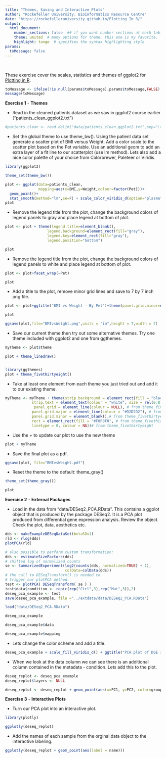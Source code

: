 ```yaml
---
title: "Themes, Saving and Interactive Plots"
author: "Rockefeller University, Bioinformatics Resource Centre"
date: "https://rockefelleruniversity.github.io/Plotting_In_R/"
output: 
  html_document:
    number_sections: false  ## if you want number sections at each table header
    theme: united  # many options for theme, this one is my favorite.
    highlight: tango  # specifies the syntax highlighting style
params:
  toMessage: false  
---
```


<p>&nbsp;</p>
These exercise cover the scales, statistics and themes of ggplot2 for [Plotting in R](https://rockefelleruniversity.github.io/Plotting_In_R/). 


```r
toMessage <- ifelse(!is.null(params$toMessage),params$toMessage,FALSE)
message(toMessage)
```

**Exercise 1** - **Themes**

- Read in the cleaned patients dataset as we saw in ggplot2 course earlier ("patients_clean_ggplot2.txt")

```r
#patients_clean <- read.delim("data/patients_clean_ggplot2.txt",sep="\t")
```

-  Set the global theme to use theme_bw(). Using the patient data set generate a scatter plot of BMI versus Weight. Add a color scale to the scatter plot based on the Pet variable. Use an additional geom to add an extra layer of a fit line to our scatterplot (use lm method). Lets also add a nice color palette of your choice from Colorbrewer, Paleteer or Viridis. 

```r

library(ggplot2)

theme_set(theme_bw())

plot <- ggplot(data=patients_clean,
               mapping=aes(x=BMI,y=Weight,colour=factor(Pet)))+
  geom_point()+
  stat_smooth(method="lm",se=F) + scale_color_viridis_d(option="plasma")
plot

```

- Remove the legend title from the plot, change the background colors of legend panels to gray and place legend at bottom of plot.

```r

plot <- plot + theme(legend.title=element_blank(),
                   legend.background=element_rect(fill="gray"),
                   legend.key=element_rect(fill="gray"),
                   legend.position="bottom")

plot
```

- Remove the legend title from the plot, change the background colors of legend panels to white and place legend at bottom of plot.

```r

plot <- plot+facet_wrap(~Pet)

plot
```

- Add a title to the plot, remove minor grid lines and save to 7 by 7 inch png file.

```r

plot <- plot+ggtitle("BMI vs Weight - By Pet")+theme(panel.grid.minor=element_blank())

plot

ggsave(plot,file="BMIvsWeight.png",units = "in",height = 7,width = 7)
```

- Save our current theme then try out some alternative themes. Try one theme included with ggplot2 and one from ggthemes.

```r
myTheme <- plot$theme

plot + theme_linedraw()


library(ggthemes)
plot + theme_fivethirtyeight()

```

- Take at least one element from each theme you just tried out and add it to our existing theme.

```r

myTheme <- myTheme + theme(strip.background = element_rect(fill = "black"), # from theme_linedraw
            strip.text = element_text(colour = "white", size = rel(0.8)), # from theme_linedraw
             panel.grid = element_line(colour = NULL), # from theme_fivethirtyeight
            panel.grid.major = element_line(colour = "#D2D2D2"), # from theme_fivethirtyeight
            panel.grid.minor = element_blank(),# from theme_fivethirtyeight
            rect = element_rect(fill = "#F0F0F0", # from theme_fivethirtyeight
            linetype = 0, colour = NA))# from theme_fivethirtyeight

```

- Use the + to update our plot to use the new theme

```r

plot + myTheme

```

- Save the final plot as a pdf. 

```r
ggsave(plot, file="BMIvsWeight.pdf")


```


- Reset the theme to the default: theme_gray()

```r
theme_set(theme_gray())

plot

```

**Exercise 2** - **External Packages**

- Load in the data from "data/DESeq2_PCA.RData". This contains a ggplot object that is produced by the package DESeq2. It is a PCA plot produced from differential gene expression analysis. Review the object. Check the plot, data, aesthetics etc. 

```r
dds <- makeExampleDESeqDataSet(betaSD=1)
rld <- rlog(dds)
plotPCA(rld)

# also possible to perform custom transformation:
dds <- estimateSizeFactors(dds)
# shifted log of normalized counts
se <- SummarizedExperiment(log2(counts(dds, normalized=TRUE) + 1),
                           colData=colData(dds))
# the call to DESeqTransform() is needed to
# trigger our plotPCA method.
test <- plotPCA( DESeqTransform( se ) )
test$data$condition <- rep(c(rep("Ctrl",3),rep("Mut",3)),2)
deseq_pca_example <- test
save(deseq_pca_example, file ="../extdata/data/DESeq2_PCA.RData")
```

```r
load("data/DESeq2_PCA.RData")

deseq_pca_example

deseq_pca_example$data

deseq_pca_example$mapping
```

- Lets change the color scheme and add a title. 

```R

deseq_pca_example + scale_fill_viridis_d() + ggtitle("PCA plot of DGE in A and B groups")

```

- When we look at the data column we can see there is an additional column contained in the metadata - condition. Lets add this to the plot. 

```r
deseq_replot <- deseq_pca_example
deseq_replot$layers <- NULL

deseq_replot <- deseq_replot + geom_point(aes(x=PC1, y=PC2, color=group, shape=condition)) + scale_fill_viridis_d() + ggtitle("PCA plot of DGE in A and B groups")

```

**Exercise 3** - **Interactive Plots**

- Turn our PCA plot into an interactive plot. 

```r
library(plotly)

ggplotly(deseq_replot)
```


- Add the names of each sample from the orginal data object to the interactive labeling. 

```r
ggplotly(deseq_replot + geom_point(aes(label = name)))


```


